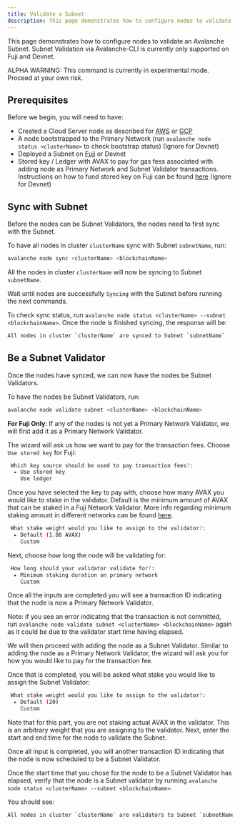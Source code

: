 ```yaml
---
title: Validate a Subnet
description: This page demonstrates how to configure nodes to validate an Avalanche Subnet.
---
```


This page demonstrates how to configure nodes to validate an Avalanche Subnet. Subnet Validation via Avalanche-CLI is currently only supported on Fuji and Devnet.

<Callout type="warn">
ALPHA WARNING: This command is currently in experimental mode. Proceed at your own risk.
</Callout>

## Prerequisites

Before we begin, you will need to have:

- Created a Cloud Server node as described for [AWS](/tooling/create-avalanche-nodes/run-validators-aws) or [GCP](/tooling/create-avalanche-nodes/run-validators-gcp)
- A node bootstrapped to the Primary Network (run `avalanche node status <clusterName>` to check bootstrap status) (Ignore for Devnet)
- Deployed a Subnet on [Fuji](/subnets/deploy-a-subnet/fuji-testnet) or Devnet
- Stored key / Ledger with AVAX to pay for gas fess associated with adding node as Primary Network and Subnet Validator transactions. Instructions on how to fund stored key on Fuji can be found [here](/subnets/deploy-a-subnet/fuji-testnet#funding-the-key) (Ignore for Devnet)

Sync with Subnet[​](#sync-with-subnet "Direct link to heading")
---------------------------------------------------------------

Before the nodes can be Subnet Validators, the nodes need to first sync with the Subnet.

To have all nodes in cluster `clusterName` sync with Subnet `subnetName`, run:

```bash
avalanche node sync <clusterName> <blockchainName>
```

All the nodes in cluster `clusterName` will now be syncing to Subnet `subnetName`.

Wait until nodes are successfully `Syncing` with the Subnet before running the next commands.

To check sync status, run `avalanche node status <clusterName> --subnet <blockchainName>`. Once the node is finished syncing, the response will be:

```bash
All nodes in cluster `clusterName` are synced to Subnet `subnetName`
```

Be a Subnet Validator[​](#be-a-subnet-validator "Direct link to heading")
-------------------------------------------------------------------------

Once the nodes have synced, we can now have the nodes be Subnet Validators.

To have the nodes be Subnet Validators, run:

```bash
avalanche node validate subnet <clusterName> <blockchainName>
```

**For Fuji Only**: If any of the nodes is not yet a Primary Network Validator, we will first add it as a Primary Network Validator.

The wizard will ask us how we want to pay for the transaction fees. Choose `Use stored key` for Fuji:

```bash
 Which key source should be used to pay transaction fees?:
  ▸ Use stored key
    Use ledger
```

Once you have selected the key to pay with, choose how many AVAX you would like to stake in the validator. Default is the minimum amount of AVAX that can be staked in a Fuji Network Validator. More info regarding minimum staking amount in different networks can be found [here](/nodes/validate/how-to-stake#fuji-testnet).

```bash
 What stake weight would you like to assign to the validator?:
  ▸ Default (1.00 AVAX)
    Custom
```

Next, choose how long the node will be validating for:

```bash
 How long should your validator validate for?:
  ▸ Minimum staking duration on primary network
    Custom
```

Once all the inputs are completed you will see a transaction ID indicating that the node is now a Primary Network Validator.

Note: if you see an error indicating that the transaction is not committed, run `avalanche node validate subnet <clusterName> <blockchainName>` again as it could be due to the validator start time having elapsed.

We will then proceed with adding the node as a Subnet Validator. Similar to adding the node as a Primary Network Validator, the wizard will ask you for how you would like to pay for the transaction fee.

Once that is completed, you will be asked what stake you would like to assign the Subnet Validator:

```bash
 What stake weight would you like to assign to the validator?:
  ▸ Default (20)
    Custom
```

Note that for this part, you are not staking actual AVAX in the validator. This is an arbitrary weight that you are assigning to the validator. Next, enter the start and end time for the node to validate the Subnet.

Once all input is completed, you will another transaction ID indicating that the node is now scheduled to be a Subnet Validator.

Once the start time that you chose for the node to be a Subnet Validator has elapsed, verify that the node is a Subnet validator by running `avalanche node status <clusterName> --subnet <blockchainName>`.

You should see:

```bash
All nodes in cluster `clusterName` are validators to Subnet `subnetName`
```
